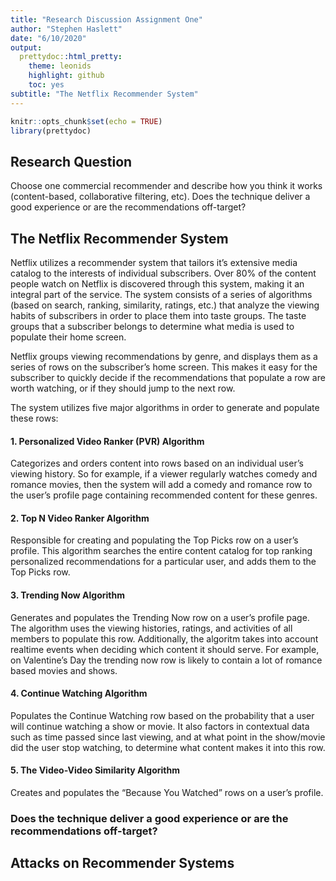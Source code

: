 ```yaml
---
title: "Research Discussion Assignment One"
author: "Stephen Haslett"
date: "6/10/2020"
output:
  prettydoc::html_pretty:
    theme: leonids
    highlight: github
    toc: yes
subtitle: "The Netflix Recommender System"
---
```


```r
knitr::opts_chunk$set(echo = TRUE)
library(prettydoc)
```
## Research Question
Choose one commercial recommender and describe how you think it works (content-based, collaborative filtering, etc). Does the technique deliver a good experience or are the recommendations off-target?

## The Netflix Recommender System
Netflix utilizes a recommender system that tailors it's extensive media catalog to the interests of individual subscribers. Over 80% of the content people watch on Netflix is discovered through this system, making it an integral part of the service. The system consists of a series of algorithms (based on search, ranking, similarity, ratings, etc.) that analyze the viewing habits of subscribers in order to place them into taste groups. The taste groups that a subscriber belongs to determine what media is used to populate their home screen.

Netflix groups viewing recommendations by genre, and displays them as a series of rows on the subscriber's home screen. This makes it easy for the subscriber to quickly decide if the recommendations that populate a row are worth watching, or if they should jump to the next row.

The system utilizes five major algorithms in order to generate and populate these rows:

#### 1. Personalized Video Ranker (PVR) Algorithm
Categorizes and orders content into rows based on an individual user's viewing history. So for example, if a viewer regularly watches comedy and romance movies, then the system will add a comedy and romance row to the user's profile page containing recommended content for these genres.

#### 2. Top N Video Ranker Algorithm
Responsible for creating and populating the Top Picks row on a user's profile. This algorithm searches the entire content catalog for top ranking personalized recommendations for a particular user, and adds them to the Top Picks row.

#### 3. Trending Now Algorithm
Generates and populates the Trending Now row on a user's profile page. The algorithm uses the viewing histories, ratings, and activities of all members to populate this row. Additionally, the algoritm takes into account realtime events when deciding which content it should serve. For example, on Valentine's Day the trending now row is likely to contain a lot of romance based movies and shows.

#### 4. Continue Watching Algorithm
Populates the Continue Watching row based on the probability that a user will continue watching a show or movie. It also factors in contextual data such as time passed since last viewing, and at what point in the show/movie did the user stop watching, to determine what content makes it into this row.

#### 5. The Video-Video Similarity Algorithm
Creates and populates the "Because You Watched" rows on a user's profile.

### Does the technique deliver a good experience or are the recommendations off-target?


## Attacks on Recommender Systems

